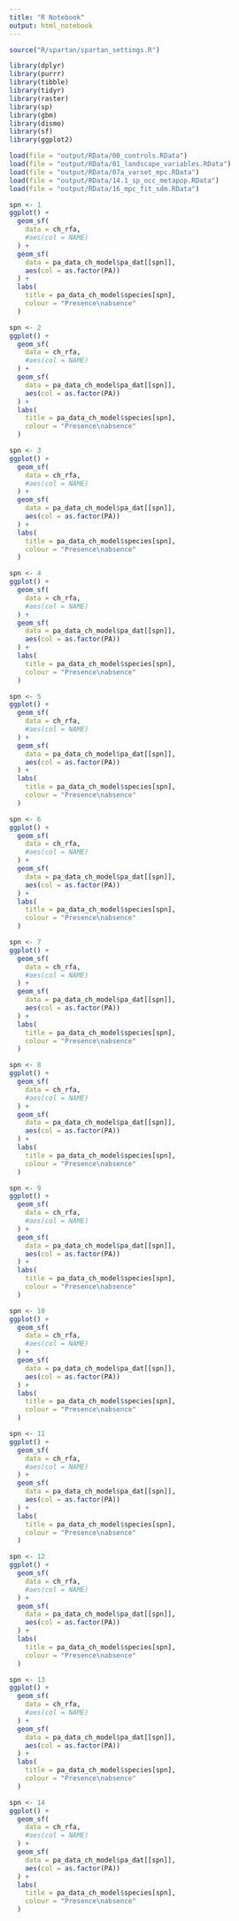 ```yaml
---
title: "R Notebook"
output: html_notebook
---
```


```r
source("R/spartan/spartan_settings.R")
```

```r
library(dplyr)
library(purrr)
library(tibble)
library(tidyr)
library(raster)
library(sp)
library(gbm)
library(dismo)
library(sf)
library(ggplot2)
```

```r
load(file = "output/RData/00_controls.RData")
load(file = "output/RData/01_landscape_variables.RData")
load(file = "output/RData/07a_varset_mpc.RData")
load(file = "output/RData/14.1_sp_occ_metapop.RData")
load(file = "output/RData/16_mpc_fit_sdm.RData")
```

```r
spn <- 1
ggplot() + 
  geom_sf(
    data = ch_rfa,
    #aes(col = NAME)
  ) +
  geom_sf(
    data = pa_data_ch_model$pa_dat[[spn]],
    aes(col = as.factor(PA))
  ) + 
  labs(
    title = pa_data_ch_model$species[spn],
    colour = "Presence\nabsence"
  )
```


```r
spn <- 2
ggplot() + 
  geom_sf(
    data = ch_rfa,
    #aes(col = NAME)
  ) +
  geom_sf(
    data = pa_data_ch_model$pa_dat[[spn]],
    aes(col = as.factor(PA))
  ) + 
  labs(
    title = pa_data_ch_model$species[spn],
    colour = "Presence\nabsence"
  )
```


```r
spn <- 3
ggplot() + 
  geom_sf(
    data = ch_rfa,
    #aes(col = NAME)
  ) +
  geom_sf(
    data = pa_data_ch_model$pa_dat[[spn]],
    aes(col = as.factor(PA))
  ) + 
  labs(
    title = pa_data_ch_model$species[spn],
    colour = "Presence\nabsence"
  )
```


```r
spn <- 4
ggplot() + 
  geom_sf(
    data = ch_rfa,
    #aes(col = NAME)
  ) +
  geom_sf(
    data = pa_data_ch_model$pa_dat[[spn]],
    aes(col = as.factor(PA))
  ) + 
  labs(
    title = pa_data_ch_model$species[spn],
    colour = "Presence\nabsence"
  )
```


```r
spn <- 5
ggplot() + 
  geom_sf(
    data = ch_rfa,
    #aes(col = NAME)
  ) +
  geom_sf(
    data = pa_data_ch_model$pa_dat[[spn]],
    aes(col = as.factor(PA))
  ) + 
  labs(
    title = pa_data_ch_model$species[spn],
    colour = "Presence\nabsence"
  )
```


```r
spn <- 6
ggplot() + 
  geom_sf(
    data = ch_rfa,
    #aes(col = NAME)
  ) +
  geom_sf(
    data = pa_data_ch_model$pa_dat[[spn]],
    aes(col = as.factor(PA))
  ) + 
  labs(
    title = pa_data_ch_model$species[spn],
    colour = "Presence\nabsence"
  )
```


```r
spn <- 7
ggplot() + 
  geom_sf(
    data = ch_rfa,
    #aes(col = NAME)
  ) +
  geom_sf(
    data = pa_data_ch_model$pa_dat[[spn]],
    aes(col = as.factor(PA))
  ) + 
  labs(
    title = pa_data_ch_model$species[spn],
    colour = "Presence\nabsence"
  )
```


```r
spn <- 8
ggplot() + 
  geom_sf(
    data = ch_rfa,
    #aes(col = NAME)
  ) +
  geom_sf(
    data = pa_data_ch_model$pa_dat[[spn]],
    aes(col = as.factor(PA))
  ) + 
  labs(
    title = pa_data_ch_model$species[spn],
    colour = "Presence\nabsence"
  )
```


```r
spn <- 9
ggplot() + 
  geom_sf(
    data = ch_rfa,
    #aes(col = NAME)
  ) +
  geom_sf(
    data = pa_data_ch_model$pa_dat[[spn]],
    aes(col = as.factor(PA))
  ) + 
  labs(
    title = pa_data_ch_model$species[spn],
    colour = "Presence\nabsence"
  )
```


```r
spn <- 10
ggplot() + 
  geom_sf(
    data = ch_rfa,
    #aes(col = NAME)
  ) +
  geom_sf(
    data = pa_data_ch_model$pa_dat[[spn]],
    aes(col = as.factor(PA))
  ) + 
  labs(
    title = pa_data_ch_model$species[spn],
    colour = "Presence\nabsence"
  )
```


```r
spn <- 11
ggplot() + 
  geom_sf(
    data = ch_rfa,
    #aes(col = NAME)
  ) +
  geom_sf(
    data = pa_data_ch_model$pa_dat[[spn]],
    aes(col = as.factor(PA))
  ) + 
  labs(
    title = pa_data_ch_model$species[spn],
    colour = "Presence\nabsence"
  )
```


```r
spn <- 12
ggplot() + 
  geom_sf(
    data = ch_rfa,
    #aes(col = NAME)
  ) +
  geom_sf(
    data = pa_data_ch_model$pa_dat[[spn]],
    aes(col = as.factor(PA))
  ) + 
  labs(
    title = pa_data_ch_model$species[spn],
    colour = "Presence\nabsence"
  )
```


```r
spn <- 13
ggplot() + 
  geom_sf(
    data = ch_rfa,
    #aes(col = NAME)
  ) +
  geom_sf(
    data = pa_data_ch_model$pa_dat[[spn]],
    aes(col = as.factor(PA))
  ) + 
  labs(
    title = pa_data_ch_model$species[spn],
    colour = "Presence\nabsence"
  )
```


```r
spn <- 14
ggplot() + 
  geom_sf(
    data = ch_rfa,
    #aes(col = NAME)
  ) +
  geom_sf(
    data = pa_data_ch_model$pa_dat[[spn]],
    aes(col = as.factor(PA))
  ) + 
  labs(
    title = pa_data_ch_model$species[spn],
    colour = "Presence\nabsence"
  )
```

